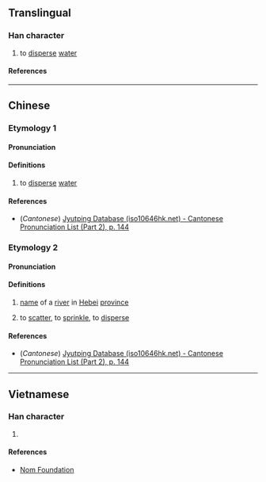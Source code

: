 {{character info}}
==Translingual==

===Han character===
{{Han char|rn=85|rad=水|as=12|sn=15|four=|canj=ETBK|ids=⿰氵散}}

# to [[disperse]] [[water]]

====References====
{{Han ref|kx=0650.300|dkj=18288|dj=1061.110|hdz=31737.010|uh=6F75}}

----

==Chinese==
{{zh-forms}}

===Etymology 1===
====Pronunciation====
{{zh-pron
|m=sàn
|c=saan3
|mc=
|oc=
|ma=
|cat=v
}}

====Definitions====
{{zh-hanzi}}

# to [[disperse]] [[water]]

====References====
* (''Cantonese'') [http://www.iso10646hk.net/jp/document/download.jsp Jyutping Database (iso10646hk.net) - Cantonese Pronunciation List (Part 2), p. 144]

===Etymology 2===
====Pronunciation====
{{zh-pron
|m=sǎ
|c=saat3
|ma=
|cat=pn,v
}}

====Definitions====
{{zh-hanzi}}

# [[name]] of a [[river]] in [[Hebei]] [[province]]
# {{lb|zh|archaic}} to [[scatter]], to [[sprinkle]], to [[disperse]]

====References====
* (''Cantonese'') [http://www.iso10646hk.net/jp/document/download.jsp Jyutping Database (iso10646hk.net) - Cantonese Pronunciation List (Part 2), p. 144]

----

==Vietnamese==

===Han character===
{{vi-readings|rs=水12|reading=tan}}

# {{rfdef|vi|sort=水12}}

====References====
*[http://nomfoundation.org/common/nom_details.php?codepoint=6f75 Nom Foundation]